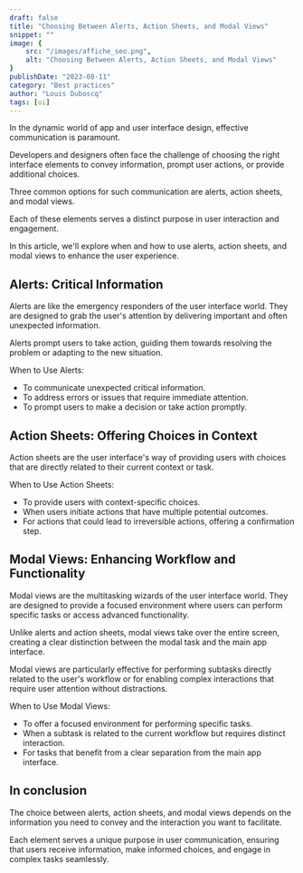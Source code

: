 ```yaml
---
draft: false
title: "Choosing Between Alerts, Action Sheets, and Modal Views"
snippet: ""
image: {
    src: "/images/affiche_seo.png",
    alt: "Choosing Between Alerts, Action Sheets, and Modal Views"
}
publishDate: "2023-08-11"
category: "Best practices"
author: "Louis Duboscq"
tags: [ui]
--- 
```

  
In the dynamic world of app and user interface design, effective communication is paramount. 

Developers and designers often face the challenge of choosing the right interface elements to convey information, prompt user actions, or provide additional choices. 

Three common options for such communication are alerts, action sheets, and modal views. 

Each of these elements serves a distinct purpose in user interaction and engagement. 

In this article, we'll explore when and how to use alerts, action sheets, and modal views to enhance the user experience.

## Alerts: Critical Information

Alerts are like the emergency responders of the user interface world. 
They are designed to grab the user's attention by delivering important and often unexpected information. 

Alerts prompt users to take action, guiding them towards resolving the problem or adapting to the new situation.

When to Use Alerts:

- To communicate unexpected critical information.
- To address errors or issues that require immediate attention.
- To prompt users to make a decision or take action promptly.

## Action Sheets: Offering Choices in Context

Action sheets are the user interface's way of providing users with choices that are directly related to their current context or task. 

When to Use Action Sheets:

- To provide users with context-specific choices.
- When users initiate actions that have multiple potential outcomes.
- For actions that could lead to irreversible actions, offering a confirmation step.

## Modal Views: Enhancing Workflow and Functionality

Modal views are the multitasking wizards of the user interface world. 
They are designed to provide a focused environment where users can perform specific tasks or access advanced functionality. 

Unlike alerts and action sheets, modal views take over the entire screen, creating a clear distinction between the modal task and the main app interface. 

Modal views are particularly effective for performing subtasks directly related to the user's workflow or for enabling complex interactions that require user attention without distractions.

When to Use Modal Views:

- To offer a focused environment for performing specific tasks.
- When a subtask is related to the current workflow but requires distinct interaction.
- For tasks that benefit from a clear separation from the main app interface.

## In conclusion

The choice between alerts, action sheets, and modal views depends on the information you need to convey and the interaction you want to facilitate. 

Each element serves a unique purpose in user communication, ensuring that users receive information, make informed choices, and engage in complex tasks seamlessly. 